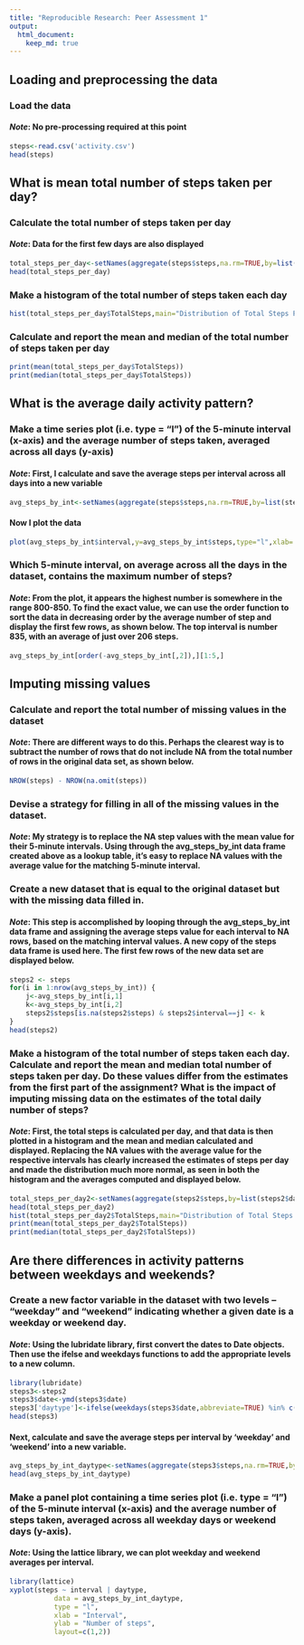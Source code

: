 ```yaml
---
title: "Reproducible Research: Peer Assessment 1"
output: 
  html_document:
    keep_md: true
---
```

## Loading and preprocessing the data
### Load the data
#### *Note*: No pre-processing required at this point
```r
steps<-read.csv('activity.csv')
head(steps)
```
## What is mean total number of steps taken per day?
### Calculate the total number of steps taken per day
#### *Note*: Data for the first few days are also displayed
```r
total_steps_per_day<-setNames(aggregate(steps$steps,na.rm=TRUE,by=list(steps$date),FUN=sum), c('Date', 'TotalSteps'))
head(total_steps_per_day)
```
### Make a histogram of the total number of steps taken each day
```r
hist(total_steps_per_day$TotalSteps,main="Distribution of Total Steps Per Day", xlab="Total Steps per Day")
```

### Calculate and report the mean and median of the total number of steps taken per day
```r
print(mean(total_steps_per_day$TotalSteps))
print(median(total_steps_per_day$TotalSteps))
```

## What is the average daily activity pattern?
### Make a time series plot (i.e. type = "l") of the 5-minute interval (x-axis) and the average number of steps taken, averaged across all days (y-axis)
#### *Note*: First, I calculate and save the average steps per interval across all days into a new variable
```r
avg_steps_by_int<-setNames(aggregate(steps$steps,na.rm=TRUE,by=list(steps$interval),FUN=mean), c('interval', 'steps'))
```
#### Now I plot the data
```r
plot(avg_steps_by_int$interval,y=avg_steps_by_int$steps,type="l",xlab='Interval',ylab='Average Steps',main='Average Steps Per Interval for All Days')
```

### Which 5-minute interval, on average across all the days in the dataset, contains the maximum number of steps?
#### *Note*: From the plot, it appears the highest number is somewhere in the range 800-850. To find the exact value, we can use the order function to sort the data in decreasing order by the average number of step and display the first few rows, as shown below. The top interval is number 835, with an average of just over 206 steps.
```r
avg_steps_by_int[order(-avg_steps_by_int[,2]),][1:5,]
```

## Imputing missing values
### Calculate and report the total number of missing values in the dataset 
#### *Note*: There are different ways to do this. Perhaps the clearest way is to subtract the number of rows that do not include NA from the total number of rows in the original data set, as shown below.
```r
NROW(steps) - NROW(na.omit(steps))
```

### Devise a strategy for filling in all of the missing values in the dataset.
#### *Note*: My strategy is to replace the NA step values with the mean value for their 5-minute intervals. Using through the avg_steps_by_int data frame created above as a lookup table, it's easy to replace NA values with the average value for the matching 5-minute interval.

### Create a new dataset that is equal to the original dataset but with the missing data filled in.
#### *Note*: This step is accomplished by looping through the avg_steps_by_int data frame and assigning the average steps value for each interval to NA rows, based on the matching interval values. A new copy of the steps data frame is used here. The first few rows of the new data set are displayed below.
```r
steps2 <- steps
for(i in 1:nrow(avg_steps_by_int)) {
    j<-avg_steps_by_int[i,1]
    k<-avg_steps_by_int[i,2]
    steps2$steps[is.na(steps2$steps) & steps2$interval==j] <- k
}
head(steps2)
```

### Make a histogram of the total number of steps taken each day. Calculate and report the mean and median total number of steps taken per day. Do these values differ from the estimates from the first part of the assignment? What is the impact of imputing missing data on the estimates of the total daily number of steps?
#### *Note*: First, the total steps is calculated per day, and that data is then plotted in a histogram and the mean and median calculated and displayed. Replacing the NA values with the average value for the respective intervals has clearly increased the estimates of steps per day and made the distribution much more normal, as seen in both the histogram and the averages computed and displayed below.
```r
total_steps_per_day2<-setNames(aggregate(steps2$steps,by=list(steps2$date),FUN=sum), c('Date', 'TotalSteps'))
head(total_steps_per_day2)
hist(total_steps_per_day2$TotalSteps,main="Distribution of Total Steps Per Day", xlab="Total Steps per Day")
print(mean(total_steps_per_day2$TotalSteps))
print(median(total_steps_per_day2$TotalSteps))
```

## Are there differences in activity patterns between weekdays and weekends?
### Create a new factor variable in the dataset with two levels – “weekday” and “weekend” indicating whether a given date is a weekday or weekend day.
#### *Note*: Using the lubridate library, first convert the dates to Date objects. Then use the ifelse and weekdays functions to add the appropriate levels to a new column. 
```r
library(lubridate)
steps3<-steps2
steps3$date<-ymd(steps3$date)
steps3['daytype']<-ifelse(weekdays(steps3$date,abbreviate=TRUE) %in% c('Sat', 'Sun'), 'weekend', 'weekday')
head(steps3)
```

#### Next, calculate and save the average steps per interval by 'weekday' and 'weekend' into a new variable.
```r
avg_steps_by_int_daytype<-setNames(aggregate(steps3$steps,na.rm=TRUE,by=list(steps3$interval,steps3$daytype),FUN=mean), c('interval','daytype','steps'))
head(avg_steps_by_int_daytype)
```

### Make a panel plot containing a time series plot (i.e. type = "l") of the 5-minute interval (x-axis) and the average number of steps taken, averaged across all weekday days or weekend days (y-axis).
#### *Note*: Using the lattice library, we can plot weekday and weekend averages per interval.
```r
library(lattice)
xyplot(steps ~ interval | daytype, 
           data = avg_steps_by_int_daytype,
           type = "l",
           xlab = "Interval",
           ylab = "Number of steps",
           layout=c(1,2))
```
